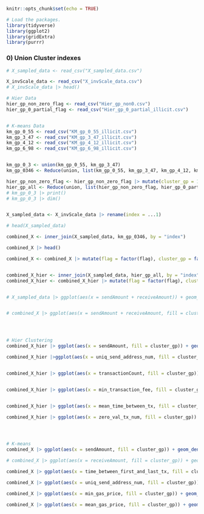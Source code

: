 
```r
knitr::opts_chunk$set(echo = TRUE)
```

```r
# Load the packages.
library(tidyverse)
library(ggplot2)
library(gridExtra)
library(purrr)


```


### 0) Union Cluster indexes

```r

# X_sampled_data <- read_csv("X_sampled_data.csv")

X_invScale_data <- read_csv("X_invScale_data.csv")
# X_invScale_data |> head()

# Hier Data
hier_gp_non_zero_flag <- read_csv("Hier_gp_non0.csv")
hier_gp_0_partial_flag <- read_csv("Hier_gp_0_partial_illicit.csv")


# K-means Data
km_gp_0_55 <- read_csv("KM_gp_0_55_illicit.csv")
km_gp_3_47 <- read_csv("KM_gp_3_47_illicit.csv")
km_gp_4_12 <- read_csv("KM_gp_4_12_illicit.csv")
km_gp_6_98 <- read_csv("KM_gp_6_98_illicit.csv")


km_gp_0_3 <- union(km_gp_0_55, km_gp_3_47)
km_gp_0346 <- Reduce(union, list(km_gp_0_55, km_gp_3_47, km_gp_4_12, km_gp_6_98))

hier_gp_non_zero_flag <- hier_gp_non_zero_flag |> mutate(cluster_gp = 1)
hier_gp_all <- Reduce(union, list(hier_gp_non_zero_flag, hier_gp_0_partial_flag))
# km_gp_0_3 |> print()
# km_gp_0_3 |> dim()


X_sampled_data <- X_invScale_data |> rename(index = ...1)

# head(X_sampled_data)

combined_X <- inner_join(X_sampled_data, km_gp_0346, by = "index")

combined_X |> head()

combined_X <- combined_X |> mutate(flag = factor(flag), cluster_gp = factor(cluster_gp))


combined_X_hier <- inner_join(X_sampled_data, hier_gp_all, by = "index")
combined_X_hier <- combined_X_hier |> mutate(flag = factor(flag), cluster_gp = factor(cluster_gp))


# X_sampled_data |> ggplot(aes(x = sendAmount + receiveAmount)) + geom_density() + scale_x_log10()


# combined_X |> ggplot(aes(x = sendAmount + receiveAmount, fill = cluster_gp)) + geom_density(alpha = 0.6) + scale_x_log10()




# Hier Clustering
combined_X_hier |> ggplot(aes(x = sendAmount, fill = cluster_gp)) + geom_density(alpha = 0.7) + scale_x_log10() + labs(title = "Send amounts among Hierarchical clusters (log10)", x = "Send Amount (log10)",y = "Density")

combined_X_hier |>ggplot(aes(x = uniq_send_address_num, fill = cluster_gp)) + geom_boxplot(alpha = 0.7) + scale_x_log10() + labs(title = "Uniq number of send address among Hierarchical clusters (log10)", x = "Number of Unique send address (log10)", y = "Density")


combined_X_hier |> ggplot(aes(x = transactionCount, fill = cluster_gp)) + geom_density(alpha = 0.7) + scale_x_log10() + labs(title = "Transaction Count among Hierarchical clusters (log10)", x = "Number of Transaction (log10)",y = "Density")


combined_X_hier |> ggplot(aes(x = min_transaction_fee, fill = cluster_gp)) + geom_density(alpha = 0.7) + scale_x_log10() + labs(title = "Minimum Transaction fee among Hierarchical clusters (log10)", x = "Minimum Transaction fee (log10)", y = "Density")


combined_X_hier |> ggplot(aes(x = mean_time_between_tx, fill = cluster_gp)) + geom_density(alpha = 0.7) + scale_x_log10() + labs(title = "Mean time between Transaction among Hierarchical clusters (log10)", x = "Mean time in seconds (log10)",y = "Density")

combined_X_hier |> ggplot(aes(x = zero_val_tx_num, fill = cluster_gp)) + geom_density(alpha = 0.7) + scale_x_log10() + labs(title = "Number of Zero value Transaction among Hierarchical clusters (log10)", x = "Number of Transaction (log10)", y = "Density")




# K-means
combined_X |> ggplot(aes(x = sendAmount, fill = cluster_gp)) + geom_density(alpha = 0.7) + scale_x_log10() + labs(title = "Send amounts among clusters", y = "Density")

# combined_X |> ggplot(aes(x = receiveAmount, fill = cluster_gp)) + geom_density(alpha = 0.7) + scale_x_log10() + labs(title = "Receive amounts among clusters", y = "Density")

combined_X |> ggplot(aes(x = time_between_first_and_last_tx, fill = cluster_gp)) + geom_density(alpha = 0.7) + scale_x_log10() + labs(title = "Time between first and last transaction among clusters", y = "Density")

combined_X |> ggplot(aes(x = uniq_send_address_num, fill = cluster_gp)) + geom_boxplot(alpha = 0.7) + scale_x_log10() + labs(title = "Uniq number of send address among clusters", y = "Density")

combined_X |> ggplot(aes(x = min_gas_price, fill = cluster_gp)) + geom_boxplot(alpha = 0.7) + scale_x_log10() + labs(title = "Min gas price among clusters")

combined_X |> ggplot(aes(x = mean_gas_price, fill = cluster_gp)) + geom_boxplot(alpha = 0.7) + scale_x_log10() + labs(title = "Means gas price among clusters")



```


